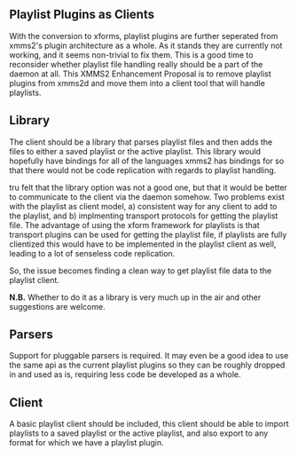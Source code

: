 == Playlist Plugins as Clients ==
With the conversion to xforms, playlist plugins are further seperated from xmms2's plugin architecture as a whole. As it stands they are currently not working, and it seems non-trivial to fix them. This is a good time to reconsider whether playlist file handling really should be a part of the daemon at all. This XMMS2 Enhancement Proposal is to remove playlist plugins from xmms2d and move them into a client tool that will handle playlists.

== Library ==
The client should be a library that parses playlist files and then adds the files to either a saved playlist or the active playlist. This library would hopefully have bindings for all of the languages  xmms2 has bindings for so that there would not be code replication with regards to playlist handling. 

tru felt that the library option was not a good one, but that it would be better to communicate to the client via the daemon somehow. Two problems exist with the playlist as client model, a) consistent way for any client to add to the playlist, and b) implmenting transport protocols for getting the playlist file.  The advantage of using the xform framework for playlists is that transport plugins can be used for getting the playlist file, if playlists are fully clientized this would have to be implemented in the playlist client as well, leading to a lot of senseless code replication. 

So, the issue becomes finding a clean way to get playlist file data to the playlist client. 

'''N.B.''' Whether to do it as a library is very much up in the air and other suggestions are welcome.

== Parsers ==
Support for pluggable parsers is required. It may even be a good idea to use the same api as the current playlist plugins so they can be roughly dropped in and used as is, requiring less code be developed as a whole.

== Client ==
A basic playlist client should be included, this client should be able to import playlists to a saved playlist or the active playlist, and also export to any format for which we have a playlist plugin.